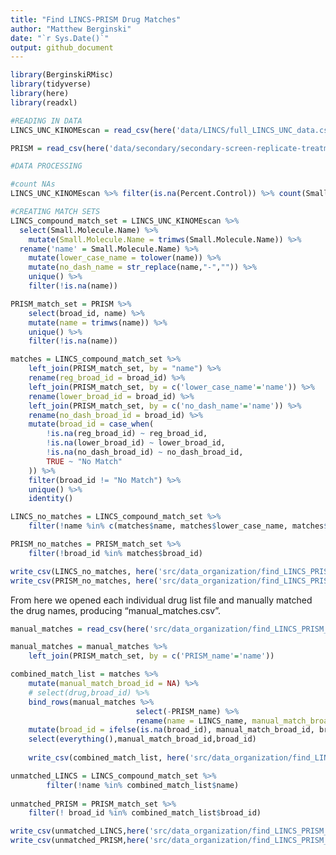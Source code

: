 ```yaml
---
title: "Find LINCS-PRISM Drug Matches"
author: "Matthew Berginski"
date: "`r Sys.Date()`"
output: github_document
---
```


```r
library(BerginskiRMisc)
library(tidyverse)
library(here)
library(readxl)

```

```r
#READING IN DATA
LINCS_UNC_KINOMEscan = read_csv(here('data/LINCS/full_LINCS_UNC_data.csv'))

PRISM = read_csv(here('data/secondary/secondary-screen-replicate-treatment-info.csv'))
```

```r
#DATA PROCESSING

#count NAs
LINCS_UNC_KINOMEscan %>% filter(is.na(Percent.Control)) %>% count(Small.Molecule.Name)
```

```r
#CREATING MATCH SETS
LINCS_compound_match_set = LINCS_UNC_KINOMEscan %>%
  select(Small.Molecule.Name) %>%
	mutate(Small.Molecule.Name = trimws(Small.Molecule.Name)) %>%
  rename('name' = Small.Molecule.Name) %>%
	mutate(lower_case_name = tolower(name)) %>%
	mutate(no_dash_name = str_replace(name,"-","")) %>% 
	unique() %>%
	filter(!is.na(name))

PRISM_match_set = PRISM %>%
	select(broad_id, name) %>%
	mutate(name = trimws(name)) %>%
	unique() %>%
	filter(!is.na(name))

matches = LINCS_compound_match_set %>% 
	left_join(PRISM_match_set, by = "name") %>%
	rename(reg_broad_id = broad_id) %>%
	left_join(PRISM_match_set, by = c('lower_case_name'='name')) %>%
	rename(lower_broad_id = broad_id) %>%
	left_join(PRISM_match_set, by = c('no_dash_name'='name')) %>%
	rename(no_dash_broad_id = broad_id) %>%
	mutate(broad_id = case_when(
		!is.na(reg_broad_id) ~ reg_broad_id,
		!is.na(lower_broad_id) ~ lower_broad_id,
		!is.na(no_dash_broad_id) ~ no_dash_broad_id,
		TRUE ~ "No Match"
	)) %>%
	filter(broad_id != "No Match") %>%
	unique() %>% 
	identity()

LINCS_no_matches = LINCS_compound_match_set %>%
	filter(!name %in% c(matches$name, matches$lower_case_name, matches$no_dash_name))

PRISM_no_matches = PRISM_match_set %>%
	filter(!broad_id %in% matches$broad_id)

write_csv(LINCS_no_matches, here('src/data_organization/find_LINCS_PRISM_matches/no_clear_match_LINCS_drug_list_percent.csv'))
write_csv(PRISM_no_matches, here('src/data_organization/find_LINCS_PRISM_matches/no_clear_match_PRISM_drug_list_percent.csv'))
```

From here we opened each individual drug list file and manually matched the drug names, producing "manual_matches.csv". 

```r
manual_matches = read_csv(here('src/data_organization/find_LINCS_PRISM_matches/manual_matches_percent.csv'))

manual_matches = manual_matches %>%
	left_join(PRISM_match_set, by = c('PRISM_name'='name'))

combined_match_list = matches %>%
	mutate(manual_match_broad_id = NA) %>%
	# select(drug,broad_id) %>%
	bind_rows(manual_matches %>%
							select(-PRISM_name) %>% 
							rename(name = LINCS_name, manual_match_broad_id = broad_id)) %>%
	mutate(broad_id = ifelse(is.na(broad_id), manual_match_broad_id, broad_id)) %>% 
	select(everything(),manual_match_broad_id,broad_id)
	
	write_csv(combined_match_list, here('src/data_organization/find_LINCS_PRISM_matches/LINCS_PRISM_match_list_percent.csv'))

unmatched_LINCS = LINCS_compound_match_set %>% 
		filter(!name %in% combined_match_list$name)
		
unmatched_PRISM = PRISM_match_set %>%
	filter(! broad_id %in% combined_match_list$broad_id)

write_csv(unmatched_LINCS,here('src/data_organization/find_LINCS_PRISM_matches/unmatched_LINCS_percent.csv'))
write_csv(unmatched_PRISM,here('src/data_organization/find_LINCS_PRISM_matches/unmatched_PRISM_percent.csv'))
```